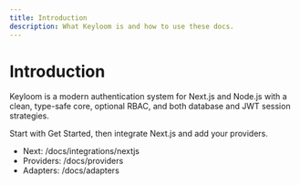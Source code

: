 ```yaml
---
title: Introduction
description: What Keyloom is and how to use these docs.
---
```


# Introduction

Keyloom is a modern authentication system for Next.js and Node.js with a clean, type-safe core, optional RBAC, and both database and JWT session strategies.

Start with Get Started, then integrate Next.js and add your providers.

- Next: /docs/integrations/nextjs
- Providers: /docs/providers
- Adapters: /docs/adapters

